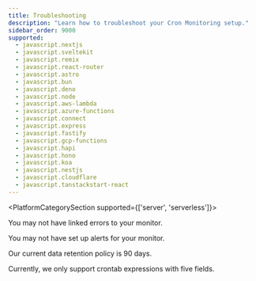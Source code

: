 ```yaml
---
title: Troubleshooting
description: "Learn how to troubleshoot your Cron Monitoring setup."
sidebar_order: 9000
supported:
  - javascript.nextjs
  - javascript.sveltekit
  - javascript.remix
  - javascript.react-router
  - javascript.astro
  - javascript.bun
  - javascript.deno
  - javascript.node
  - javascript.aws-lambda
  - javascript.azure-functions
  - javascript.connect
  - javascript.express
  - javascript.fastify
  - javascript.gcp-functions
  - javascript.hapi
  - javascript.hono
  - javascript.koa
  - javascript.nestjs
  - javascript.cloudflare
  - javascript.tanstackstart-react
---
```


<PlatformCategorySection supported={['server', 'serverless']}>

<PlatformContent includePath="crons/troubleshooting" />

<Expandable title="Why aren't recurring job errors showing up on my monitor details page?">

You may not have <PlatformLink to="/crons/#connecting-errors-to-cron-monitors">linked errors to your monitor</PlatformLink>.

</Expandable>

<Expandable title="Why am I not receiving alerts when my monitor fails?">

You may not have <PlatformLink to="/crons/#alerts">set up alerts for your monitor</PlatformLink>.

</Expandable>
</PlatformCategorySection>

<Expandable title="What is the crons data retention policy for check-ins?">

Our current data retention policy is 90 days.

</Expandable>

<Expandable title="Do you support a monitor schedule with a six-field crontab expression?">

Currently, we only support crontab expressions with five fields.

</Expandable>
